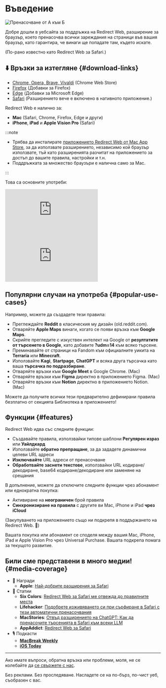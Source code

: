 
# Въведение

<div style={{display: "flex", flexDirection: "column", alignItems: "flex-start", marginBottom: "25px"}}>
  <img src={useBaseUrl("img/redirect-a-to-b.png")} style={{display: "block", minWidth: "360px", maxWidth: "500px", width: "100%", height: "auto", marginBottom: "25px"}} alt="Пренасочване от А към Б" />
  <ExtensionStoreLinks />
</div>

Добре дошли в уебсайта за поддръжка на Redirect Web, разширение за браузър, което пренасочва всички зареждания на страници във вашия браузър, като гарантира, че винаги ще попадате там, където искате.

(По-рано известно като Redirect Web за Safari.)

## ⬇️ Връзки за изтегляне {#download-links}

- [Chrome, Opera, Brave, Vivaldi](https://chromewebstore.google.com/detail/ffglckbhfbfmdkefdmjbhpnffkcmlhdh) (Chrome Web Store)
- [Firefox](https://addons.mozilla.org/firefox/addon/redirect-web/) (Добавки за Firefox)
- [Edge](https://microsoftedge.microsoft.com/addons/detail/hmfkakfdccgdpgemaicfgngnmflefpga) (Добавки за Microsoft Edge)
- [Safari](https://apps.apple.com/app/id1571283503) (Разширението вече е включено в нативното приложение.)

Redirect Web е налично за:

- **Mac** (Safari, Chrome, Firefox, Edge и други)
- **iPhone**, **iPad** и **Apple Vision Pro** (Safari)

:::note

- Трябва да инсталирате [приложението Redirect Web от Mac App Store](https://apps.apple.com/app/id1571283503), за да използвате разширението, независимо кой браузър използвате, тъй като разширенията разчитат на приложението за достъп до вашите правила, настройки и т.н.
- Поддръжката за множество браузъри е налична само за Mac.

:::

Това са основните употреби:

<iframe style={{width:"100%", aspectRatio:"9/16", height:"auto", maxHeight:"60vh", maxWidth:"35vh"}} src="https://www.youtube.com/embed/NaQ5X-v-qJU" title="iOS Demo Video (YouTube)" frameborder="0" allow="accelerometer; autoplay; clipboard-write; encrypted-media; gyroscope; picture-in-picture; web-share" allowfullscreen></iframe>

<iframe style={{width:"100%", aspectRatio:"17/9", height:"auto", maxHeight:"100vh"}} src="https://www.youtube.com/embed/5eU89Gu73SQ" title="macOS Demo Video (YouTube)" frameborder="0" allow="accelerometer; autoplay; clipboard-write; encrypted-media; gyroscope; picture-in-picture; web-share" allowfullscreen></iframe>

## Популярни случаи на употреба {#popular-use-cases}

Например, можете да създадете тези правила:

- Преглеждайте **Reddit** в класическия му дизайн (old.reddit.com).
- Отваряйте **Apple Maps** винаги, когато се появи връзка към **Google Maps**.
- Скрийте прегледите с изкуствен интелект на Google от **резултатите от търсенето в Google**, като добавите **?udm=14** към всяко търсене.
- Преминавайте от страници на Fandom към официалните уикита на **Terraria** или **Minecraft**.
- Използвайте **Kagi**, **Startpage**, **ChatGPT** и всяка друга търсачка като ваша **търсачка по подразбиране**.
- Отваряйте връзки към **Google Meet** в Google Chrome. (Mac)
- Отваряйте връзки към **Figma** директно в приложението Figma. (Mac)
- Отваряйте връзки към **Notion** директно в приложението Notion. (Mac)

Можете да получите всички тези предварително дефинирани правила безплатно от секцията Библиотека в приложението!

## Функции {#features}

Redirect Web идва със следните функции:

- Създавайте правила, използвайки типове шаблони **Регулярен израз** или **Уайлдкард**
- Използвайте **обратно препращане**, за да зададете динамични целеви URL адреси
- **Изключвайте** URL адреси от пренасочване
- **Обработвайте заснети текстове**, използвайки URL кодиране/декодиране, base64 кодиране/декодиране или заменяне на срещания

В допълнение, можете да отключите следните функции чрез абонамент или еднократна покупка:

- Активиране на **неограничен** брой правила
- **Синхронизиране на правила** с другите ви Mac, iPhone и iPad **чрез iCloud**

(Закупуването на приложението също ни подкрепя в поддържането на Redirect Web. 🙏)

Вашата покупка или абонамент се споделя между вашия Mac, iPhone, iPad и Apple Vision Pro чрез Universal Purchase. Вашата подкрепа помага за текущото развитие.


## Били сме представени в много медии! {#media-coverage}

* 🏅 Награди
    * **Apple**: [Най-добрите разширения за Safari](https://apps.apple.com/us/story/id1377753262)
* 📰 Статии
    * **Six Colors**: [Redirect Web за Safari ме отвежда до правилните места](https://sixcolors.com/post/2022/11/redirect-web-for-safari-takes-me-to-the-right-places/)
    * **Lifehacker**: [Подобрете изживяването си при сърфиране в Safari с тези автоматични пренасочвания](https://lifehacker.com/improve-your-safari-browsing-experience-with-these-auto-1849812013)
    * **MacStories**: [Отвъд разширението на ChatGPT: Как да пренасочите търсенията в Safari към всеки LLM](https://www.macstories.net/tutorials/beyond-chatgpts-extension-how-to-redirect-safari-searches-to-any-llm/)
    * **AppAddict**: [Redirect Web за Safari](https://appaddict.app/post/redirect-web-for-safari)
* 🎙️ Подкасти
    * [**MacBreak Weekly**](https://youtu.be/I251K3L2s88?t=7427)
    * [**iOS Today**](https://youtu.be/cWkwH84b6M4?t=636)

---

Ако имате въпроси, обратна връзка или проблеми, моля, не се колебайте да [се свържете с нас](/contact-us).

Без реклами. Без проследяване. Насладете се на по-бърз, по-чист уеб, съобразен с вас.
